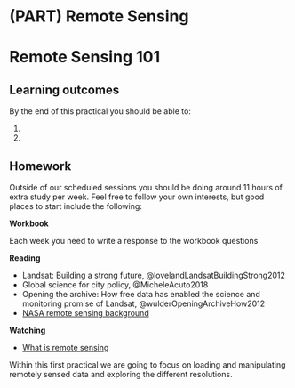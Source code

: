 # (PART) Remote Sensing {.unnumbered}

# Remote Sensing 101

## Learning outcomes

By the end of this practical you should be able to:

1.
1.

## Homework

Outside of our scheduled sessions you should be doing around 11 hours of extra study per week. Feel free to follow your own  interests, but good places to start include the following:

::: {.infobox .assignment data-latex="{note}"}

**Workbook**

Each week you need to write a response to the workbook questions

:::

::: {.infobox .note data-latex="{note}"}
**Reading**

- Landsat: Building a strong future, @lovelandLandsatBuildingStrong2012
- Global science for city policy, @MicheleAcuto2018
- Opening the archive: How free data has enabled the science and monitoring promise of Landsat,  @wulderOpeningArchiveHow2012
- [NASA remote sensing background](https://earthdata.nasa.gov/learn/backgrounders/remote-sensing)

**Watching** 

- [What is remote sensing](https://www.youtube.com/watch?v=N49PzLDUIFQ)
:::

Within this first practical we are going to focus on loading and manipulating remotely sensed data and exploring the different resolutions. 


